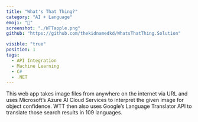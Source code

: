 ```yaml
---
title: "What's That Thing?"
category: "AI + Language"
emoji: "🏹"
screenshot: "./WTTapple.png"
github: "https://github.com/thekidnamedkd/WhatsThatThing.Solution"

visible: "true"
position: 1
tags:
  - API Integration
  - Machine Learning
  - C#
  - .NET
---
```


This web app takes image files from anywhere on the internet via URL and uses Microsoft’s Azure AI Cloud Services to interpret the given image for object confidence. WTT then also uses Google’s Language Translator API to translate those search results in 109 languages.